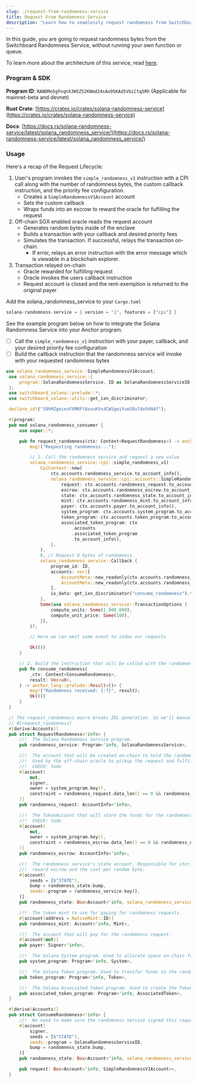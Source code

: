 ```yaml
---
slug: ./request-from-randomness-service
title: Request From Randomness Service
description: "Learn how to seamlessly request randomness from Switchboard Randomness Service."
---
```



In this guide, you are going to request randomness bytes from 
the Switchboard Randomness Service, without running your own 
function or queue.

<CustomAdmonition type="tip">

To learn more about the architecture of this service, read [here](../architecture/randomness-service).

</CustomAdmonition>

### Program & SDK

**Program ID**: `RANDMo5gFnqnXJW5Z52KNmd24sAo95KAd5VbiCtq5Rh` (Applicable for mainnet-beta and devnet)

**Rust Crate**: [https://crates.io/crates/solana-randomness-service](https://crates.io/crates/solana-randomness-service)

**Docs**: [https://docs.rs/solana-randomness-service/latest/solana_randomness_service/](https://docs.rs/solana-randomness-service/latest/solana_randomness_service/)

### Usage

<CustomAdmonition type="tip">

Here's a recap of the Request Lifecycle:

<CustomDetails header="Request Lifecycle">

1. User's program invokes the `simple_randomness_v1` instruction with a CPI call along with the number of randomness bytes, the custom callback instruction, and the priority fee configuration.
    - Creates a `SimpleRandomnessV1Account` account
    - Sets the custom callback
    - Wraps funds into an escrow to reward the oracle for fulfilling the request
2. Off-chain SGX enabled oracle reads the request account
    - Generates random bytes inside of the enclave
    - Builds a transaction with your callback and desired priority fees
    - Simulates the transaction. If successful, relays the transaction on-chain.
        - If error, relays an error instruction with the error message which is viewable in a blockchain explorer.
3. Transaction relayed on-chain
    - Oracle rewarded for fulfilling request
    - Oracle invokes the users callback instruction
    - Request account is closed and the rent-exemption is returned to the original payer

</CustomDetails>

</CustomAdmonition>

Add the solana_randomness_service to your `Cargo.toml`

```rust
solana-randomness-service = { version = "1", features = ["cpi"] }
```

See the example program below on how to integrate the Solana Randomness Service into your Anchor program.

- [ ] Call the `simple_randomness_v1` instruction with your payer, callback, and your desired priority fee configuration
- [ ] Build the callback instruction that the randomness service will invoke with your requested randomness bytes

```rust
use solana_randomness_service::SimpleRandomnessV1Account;
 use solana_randomness_service::{
     program::SolanaRandomnessService, ID as SolanaRandomnessServiceID,
 };
 use switchboard_solana::prelude::*;
 use switchboard_solana::utils::get_ixn_discriminator;

 declare_id!("39hMZgeiesFXMRFt8svuKVsdCW5geiYueSRx7dxhXN4f");

 #[program]
 pub mod solana_randomness_consumer {
     use super::*;

     pub fn request_randomness(ctx: Context<RequestRandomness>) -> anchor_lang::prelude::Result<()> {
         msg!("Requesting randomness...");

         // 1. Call the randomness service and request a new value
         solana_randomness_service::cpi::simple_randomness_v1(
             CpiContext::new(
                 ctx.accounts.randomness_service.to_account_info(),
                 solana_randomness_service::cpi::accounts::SimpleRandomnessV1Request {
                     request: ctx.accounts.randomness_request.to_account_info(),
                     escrow: ctx.accounts.randomness_escrow.to_account_info(),
                     state: ctx.accounts.randomness_state.to_account_info(),
                     mint: ctx.accounts.randomness_mint.to_account_info(),
                     payer: ctx.accounts.payer.to_account_info(),
                     system_program: ctx.accounts.system_program.to_account_info(),
                     token_program: ctx.accounts.token_program.to_account_info(),
                     associated_token_program: ctx
                         .accounts
                         .associated_token_program
                         .to_account_info(),
                 },
             ),
             8, // Request 8 bytes of randomness
             solana_randomness_service::Callback {
                 program_id: ID,
                 accounts: vec![
                     AccountMeta::new_readonly(ctx.accounts.randomness_state.key(), true).into(),
                     AccountMeta::new_readonly(ctx.accounts.randomness_request.key(), false).into(),
                 ],
                 ix_data: get_ixn_discriminator("consume_randomness").to_vec(), // TODO: hardcode this discriminator [190,217,49,162,99,26,73,234]
             },
             Some(use solana_randomness_service::TransactionOptions {
                 compute_units: Some(1_000_000),
                 compute_unit_price: Some(100),
             }),
         )?;

         // Here we can emit some event to index our requests

         Ok(())
     }

     // 2. Build the instruction that will be called with the randomness bytes. The randomness bytes Vec will be appended to the end of the ixn data.
     pub fn consume_randomness(
         _ctx: Context<ConsumeRandomness>,
         result: Vec<u8>,
     ) -> anchor_lang::prelude::Result<()> {
         msg!("Randomness received: {:?}", result);
         Ok(())
     }
 }

 // The request_randomness macro breaks IDL generation. So we'll manually implement.
 // #[request_randomness]
 #[derive(Accounts)]
 pub struct RequestRandomness<'info> {
     //!  The Solana Randomness Service program.
     pub randomness_service: Program<'info, SolanaRandomnessService>,

     //!  The account that will be created on-chain to hold the randomness request.
     //!  Used by the off-chain oracle to pickup the request and fulfill it.
     //!  CHECK: todo
     #[account(
         mut,
         signer,
         owner = system_program.key(),
         constraint = randomness_request.data_len() == 0 && randomness_request.lamports() == 0,
     )]
     pub randomness_request: AccountInfo<'info>,

     //!  The TokenAccount that will store the funds for the randomness request.
     //!  CHECK: todo
     #[account(
         mut,
         owner = system_program.key(),
         constraint = randomness_escrow.data_len() == 0 && randomness_escrow.lamports() == 0,
     )]
     pub randomness_escrow: AccountInfo<'info>,

     //!  The randomness service's state account. Responsible for storing the
     //!  reward escrow and the cost per random byte.
     #[account(
         seeds = [b"STATE"],
         bump = randomness_state.bump,
         seeds::program = randomness_service.key(),
     )]
     pub randomness_state: Box<Account<'info, solana_randomness_service::State>>,

     //!  The token mint to use for paying for randomness requests.
     #[account(address = NativeMint::ID)]
     pub randomness_mint: Account<'info, Mint>,

     //!  The account that will pay for the randomness request.
     #[account(mut)]
     pub payer: Signer<'info>,

     //!  The Solana System program. Used to allocate space on-chain for the randomness_request account.
     pub system_program: Program<'info, System>,

     //!  The Solana Token program. Used to transfer funds to the randomness escrow.
     pub token_program: Program<'info, Token>,

     //!  The Solana Associated Token program. Used to create the TokenAccount for the randomness escrow.
     pub associated_token_program: Program<'info, AssociatedToken>,
 }

 #[derive(Accounts)]
 pub struct ConsumeRandomness<'info> {
     //!  We need to make sure the randomness service signed this requests so it can only be invoked by a PDA and not a user.
     #[account(
         signer,
         seeds = [b"STATE"],
         seeds::program = SolanaRandomnessServiceID,
         bump = randomness_state.bump,
     )]
     pub randomness_state: Box<Account<'info, solana_randomness_service::State>>,

     pub request: Box<Account<'info, SimpleRandomnessV1Account>>,
 }
```